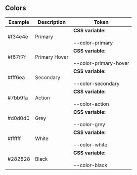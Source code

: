 ## Colors

<style>
    {`
    .color-box {
        width: 400px;
        height: 120px;
        display: flex;
        justify-content: center;
        align-items: center;
        color: #ffffff;
    }
    .primary {
        background-color: #f34e4e;
    }
    .primary-hover {
        background-color: #f67f7f;
    }
    .secondary {
        background-color: #fff6ea;
        color: #000000;
    }
    .action {
        background-color: #7bb9fa;
    }
    .white {
        background-color: #ffffff;
        color: #000000;
    }
    .black {
        background-color: #282828;
    }
    .grey {
        background-color: #d0d0d0;
    }
`}
</style>

<table>
    <thead>
        <th>Example</th>
        <th>Description</th>
        <th>Token</th>
    </thead>
    <tbody>
        <tr>
            <td>
                <div class="color-box primary">
                    <span>#f34e4e</span>
                </div>
            </td>
            <td>Primary</td>
            <td>
                <b>CSS variable: </b>
                <br></br>
                <span>--color-primary</span>
            </td>
        </tr>
        <tr>
            <td>
                <div class="color-box primary-hover">
                    <span>#f67f7f</span>
                </div>
            </td>
            <td>Primary Hover</td>
            <td>
                <b>CSS variable: </b>
                <br></br>
                <span>--color-primary-hover</span>
            </td>
        </tr>
        <tr>
            <td>
                <div class="color-box secondary">
                    <span>#fff6ea</span>
                </div>
            </td>
            <td>Secondary</td>
            <td>
                <b>CSS variable: </b>
                <br></br>
                <span>--color-secondary</span>
            </td>
        </tr>
        <tr>
            <td>
                <div class="color-box action">
                    <span>#7bb9fa</span>
                </div>
            </td>
            <td>Action</td>
            <td>
                <b>CSS variable: </b>
                <br></br>
                <span>--color-action</span>
            </td>
        </tr>
        <tr>
            <td>
                <div class="color-box grey">
                    <span>#d0d0d0</span>
                </div>
            </td>
            <td>Grey</td>
            <td>
                <b>CSS variable: </b>
                <br></br>
                <span>--color-grey</span>
            </td>
        </tr>
        <tr>
            <td>
                <div class="color-box white">
                    <span>#ffffff</span>
                </div>
            </td>
            <td>White</td>
            <td>
                <b>CSS variable: </b>
                <br></br>
                <span>--color-white</span>
            </td>
        </tr>
        <tr>
            <td>
                <div class="color-box black">
                    <span>#282828</span>
                </div>
            </td>
            <td>Black</td>
            <td>
                <b>CSS variable: </b>
                <br></br>
                <span>--color-black</span>
            </td>
        </tr>
    </tbody>
</table>
